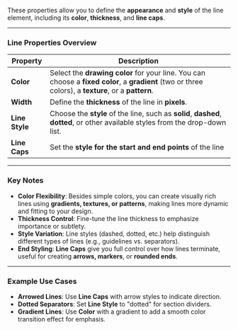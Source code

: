 
These properties allow you to define the **appearance** and **style** of the line element, including its **color**, **thickness**, and **line caps**.  

---

### **Line Properties Overview**  

| **Property** | **Description** |
|--------------|-----------------|
| **Color** | Select the **drawing color** for your line. You can choose a **fixed color**, a **gradient** (two or three colors), a **texture**, or a **pattern**. |
| **Width** | Define the **thickness** of the line in **pixels**. |
| **Line Style** | Choose the **style** of the line, such as **solid**, **dashed**, **dotted**, or other available styles from the drop-down list. |
| **Line Caps** | Set the **style for the start and end points** of the line |

---

### **Key Notes**  

- **Color Flexibility**: Besides simple colors, you can create visually rich lines using **gradients, textures, or patterns**, making lines more dynamic and fitting to your design.  
- **Thickness Control**: Fine-tune the line thickness to emphasize importance or subtlety.  
- **Style Variation**: Line styles (dashed, dotted, etc.) help distinguish different types of lines (e.g., guidelines vs. separators).  
- **End Styling**: **Line Caps** give you full control over how lines terminate, useful for creating **arrows, markers**, or **rounded ends**.  

---

### **Example Use Cases**  

- **Arrowed Lines**: Use **Line Caps** with arrow styles to indicate direction.  
- **Dotted Separators**: Set **Line Style** to "dotted" for section dividers.  
- **Gradient Lines**: Use **Color** with a gradient to add a smooth color transition effect for emphasis.  
